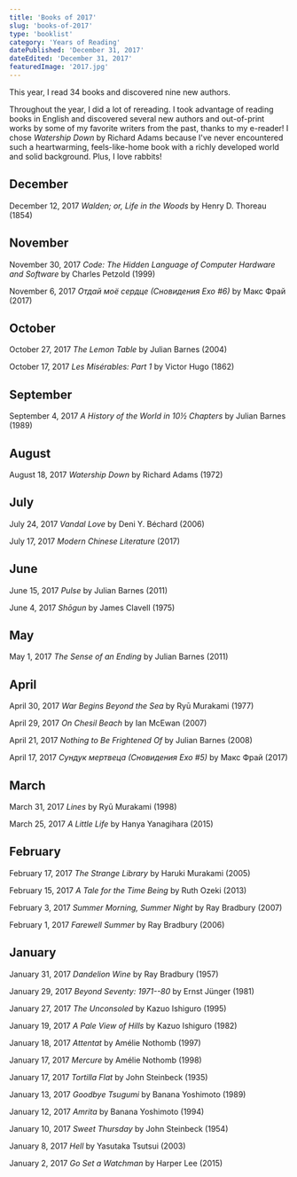 ```yaml
---
title: 'Books of 2017'
slug: 'books-of-2017'
type: 'booklist'
category: 'Years of Reading'
datePublished: 'December 31, 2017'
dateEdited: 'December 31, 2017'
featuredImage: '2017.jpg'
---
```


This year, I read 34 books and discovered nine new authors.

Throughout the year, I did a lot of rereading. I took advantage of reading books
in English and discovered several new authors and out-of-print works by some of
my favorite writers from the past, thanks to my e-reader! I chose _Watership
Down_ by Richard Adams because I've never encountered such a heartwarming,
feels-like-home book with a richly developed world and solid background. Plus, I
love rabbits!

## December

December 12, 2017 _Walden; or, Life in the Woods_ by Henry D. Thoreau (1854)

## November

November 30, 2017 _Code: The Hidden Language of Computer Hardware and Software_
by Charles Petzold (1999)

November 6, 2017 _Отдай моё сердце (Сновидения Ехо #6)_ by Макс Фрай (2017)

## October

October 27, 2017 _The Lemon Table_ by Julian Barnes (2004)

October 17, 2017 _Les Misérables: Part 1_ by Victor Hugo (1862)

## September

September 4, 2017 _A History of the World in 10½ Chapters_ by Julian Barnes
(1989)

## August

August 18, 2017 _Watership Down_ by Richard Adams (1972)

## July

July 24, 2017 _Vandal Love_ by Deni Y. Béchard (2006)

July 17, 2017 _Modern Chinese Literature_ (2017)

## June

June 15, 2017 _Pulse_ by Julian Barnes (2011)

June 4, 2017 _Shōgun_ by James Clavell (1975)

## May

May 1, 2017 _The Sense of an Ending_ by Julian Barnes (2011)

## April

April 30, 2017 _War Begins Beyond the Sea_ by Ryū Murakami (1977)

April 29, 2017 _On Chesil Beach_ by Ian McEwan (2007)

April 21, 2017 _Nothing to Be Frightened Of_ by Julian Barnes (2008)

April 17, 2017 _Сундук мертвеца (Сновидения Ехо #5)_ by Макс Фрай (2017)

## March

March 31, 2017 _Lines_ by Ryū Murakami (1998)

March 25, 2017 _A Little Life_ by Hanya Yanagihara (2015)

## February

February 17, 2017 _The Strange Library_ by Haruki Murakami (2005)

February 15, 2017 _A Tale for the Time Being_ by Ruth Ozeki (2013)

February 3, 2017 _Summer Morning, Summer Night_ by Ray Bradbury (2007)

February 1, 2017 _Farewell Summer_ by Ray Bradbury (2006)

## January

January 31, 2017 _Dandelion Wine_ by Ray Bradbury (1957)

January 29, 2017 _Beyond Seventy: 1971--80_ by Ernst Jünger (1981)

January 27, 2017 _The Unconsoled_ by Kazuo Ishiguro (1995)

January 19, 2017 _A Pale View of Hills_ by Kazuo Ishiguro (1982)

January 18, 2017 _Attentat_ by Amélie Nothomb (1997)

January 17, 2017 _Mercure_ by Amélie Nothomb (1998)

January 17, 2017 _Tortilla Flat_ by John Steinbeck (1935)

January 13, 2017 _Goodbye Tsugumi_ by Banana Yoshimoto (1989)

January 12, 2017 _Amrita_ by Banana Yoshimoto (1994)

January 10, 2017 _Sweet Thursday_ by John Steinbeck (1954)

January 8, 2017 _Hell_ by Yasutaka Tsutsui (2003)

January 2, 2017 _Go Set a Watchman_ by Harper Lee (2015)
